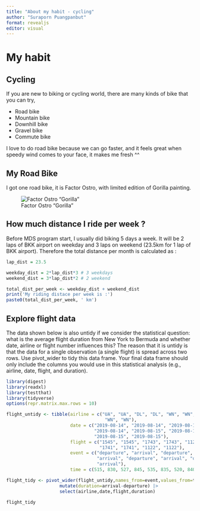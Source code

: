 ```yaml
---
title: "About my habit - cycling"
author: "Suraporn Puangpanbut"
format: revealjs
editor: visual
---
```


# My habit

## Cycling

If you are new to biking or cycling world, there are many kinds of bike that you can try,

-   Road bike
-   Mountain bike
-   Downhill bike
-   Gravel bike
-   Commute bike

I love to do road bike because we can go faster, and it feels great when speedy wind comes to your face, it makes me fresh \^\^

## My Road Bike

I got one road bike, it is Factor Ostro, with limited edition of Gorilla painting.

![Factor Ostro "Gorilla"](mybike.png)

## How much distance I ride per week ?

Before MDS program start, I usually did biking 5 days a week. It will be 2 laps of BKK airport on weekday and 3 laps on weekend (23.5km for 1 lap of BKK airport). Therefore the total distance per month is calculated as :

```r
lap_dist = 23.5

weekday_dist = 2*lap_dist*3 # 3 weekdays
weekend_dist = 3*lap_dist*2 # 2 weekend

total_dist_per_week <- weekday_dist + weekend_dist
print('My riding distace per week is :')
paste0(total_dist_per_week, ' km')
```

## Explore flight data

The data shown below is also untidy if we consider the statistical question: what is the average flight duration from New York to Bermuda and whether date, airline or flight number influences this? The reason that it is untidy is that the data for a single observation (a single flight) is spread across two rows. Use pivot_wider to tidy this data frame. Your final data frame should only include the columns you would use in this statistical analysis (e.g., airline, date, flight, and duration).

```r
library(digest)
library(readxl)
library(testthat)
library(tidyverse)
options(repr.matrix.max.rows = 10)

flight_untidy <- tibble(airline = c("UA", "UA", "DL", "DL", "WN", "WN", "UA", "UA", "DL", "DL", 
                                     "WN", "WN"),
                        date = c("2019-08-14", "2019-08-14", "2019-08-14", "2019-08-14", "2019-08-14", 
                                 "2019-08-14", "2019-08-15", "2019-08-15", "2019-08-16", "2019-08-16", 
                                 "2019-08-15", "2019-08-15"),
                        flight = c("1545", "1545", "1743", "1743", "1122", "1122", "1545", "1545", 
                                   "1741", "1741", "1122", "1122"),
                        event = c("departure", "arrival", "departure", "arrival", "departure", 
                                  "arrival", "departure", "arrival", "departure", "arrival", "departure", 
                                  "arrival"), 
                        time = c(515, 830, 527, 845, 535, 835, 520, 840, 530, 835, 533, 833))

flight_tidy <- pivot_wider(flight_untidy,names_from=event,values_from=time) |> 
                    mutate(duration=arrival-departure) |> 
                    select(airline,date,flight,duration)

flight_tidy

```
